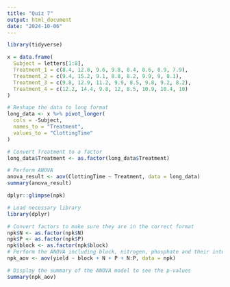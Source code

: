 ```yaml
---
title: "Quiz 7"
output: html_document
date: "2024-10-06"
---
```


```r
library(tidyverse)
```


```r
x = data.frame(
  Subject = letters[1:8],
  Treatment_1 = c(8.4, 12.8, 9.6, 9.8, 8.4, 8.6, 8.9, 7.9),
  Treatment_2 = c(9.4, 15.2, 9.1, 8.8, 8.2, 9.9, 9, 8.1),
  Treatment_3 = c(9.8, 12.9, 11.2, 9.9, 8.5, 9.8, 9.2, 8.2),
  Treatment_4 = c(12.2, 14.4, 9.8, 12, 8.5, 10.9, 10.4, 10)
)
```

```r
# Reshape the data to long format
long_data <- x %>% pivot_longer(
  cols = -Subject,
  names_to = "Treatment",
  values_to = "ClottingTime"
)

# Convert Treatment to a factor
long_data$Treatment <- as.factor(long_data$Treatment)

# Perform ANOVA
anova_result <- aov(ClottingTime ~ Treatment, data = long_data)
summary(anova_result)
```



```r
dplyr::glimpse(npk) 
```

```r
# Load necessary library
library(dplyr)

# Convert factors to make sure they are in the correct format
npk$N <- as.factor(npk$N)
npk$P <- as.factor(npk$P)
npk$block <- as.factor(npk$block)
# Perform the ANOVA including block, nitrogen, phosphate and their interaction
npk_aov <- aov(yield ~ block + N + P + N:P, data = npk)

# Display the summary of the ANOVA model to see the p-values
summary(npk_aov)

```

